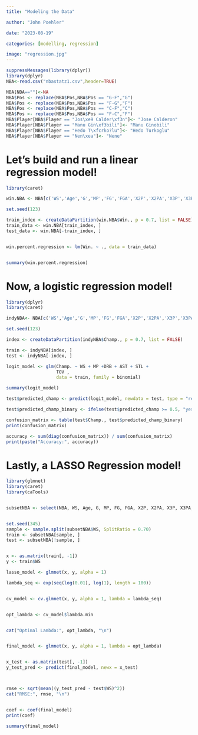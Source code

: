 ```yaml
---
title: "Modeling the Data"

author: "John Poehler"

date: "2023-08-19"

categories: [modelling, regression]

image: "regression.jpg"
---
```


```r
suppressMessages(library(dplyr))
library(dplyr)
NBA<-read.csv("nbastatz1.csv",header=TRUE)

NBA[NBA==""]<-NA
NBA$Pos <- replace(NBA$Pos,NBA$Pos == "G-F","G")
NBA$Pos <- replace(NBA$Pos,NBA$Pos == "F-G","F")
NBA$Pos <- replace(NBA$Pos,NBA$Pos == "C-F","C")
NBA$Pos <- replace(NBA$Pos,NBA$Pos == "F-C","F")
NBA$Player[NBA$Player == "Jos\xe9 Calder\xf3n"]<- "Jose Calderon"
NBA$Player[NBA$Player == "Manu Gin\xf3bili"]<- "Manu Ginobili"
NBA$Player[NBA$Player == "Hedo T\xfcrko?lu"]<- "Hedo Turkoglu"
NBA$Player[NBA$Player == "Nen\xea"]<- "Nene"
```

# Let's build and run a linear regression model!

```r
library(caret)

win.NBA <- NBA[c('WS','Age','G','MP','FG','FGA','X2P','X2PA','X3P','X3PA','FT','FTA','ORB','DRB','TRB','AST','STL','BLK','TOV','PF','PTS','FG.','X2P.','FT.','TS.','eFG.','Win.')]

set.seed(123)

train_index <- createDataPartition(win.NBA$Win., p = 0.7, list = FALSE)
train_data <- win.NBA[train_index, ]
test_data <- win.NBA[-train_index, ]


win.percent.regression <- lm(Win. ~ ., data = train_data)


summary(win.percent.regression)
```

# Now, a logistic regression model!

```r
library(dplyr)
library(caret)

indyNBA<- NBA[c('WS','Age','G','MP','FG','FGA','X2P','X2PA','X3P','X3PA','FT','FTA','ORB','DRB','TRB','AST','STL','BLK','TOV','PF','PTS','FG.','X2P.','X3P.','FT.','TS.','eFG.','Champ.')]

set.seed(123)

index <- createDataPartition(indyNBA$Champ., p = 0.7, list = FALSE)

train <- indyNBA[index, ]
test <- indyNBA[-index, ]

logit_model <- glm(Champ. ~ WS + MP +DRB + AST + STL +
                   TOV ,
                   data = train, family = binomial)

summary(logit_model)

test$predicted_champ <- predict(logit_model, newdata = test, type = "response")

test$predicted_champ_binary <- ifelse(test$predicted_champ >= 0.5, "yes", "no")

confusion_matrix <- table(test$Champ., test$predicted_champ_binary)
print(confusion_matrix)

accuracy <- sum(diag(confusion_matrix)) / sum(confusion_matrix)
print(paste("Accuracy:", accuracy))


```

# **Lastly, a LASSO Regression model!**

```r


library(glmnet)
library(caret)
library(caTools)


subsetNBA <- select(NBA, WS, Age, G, MP, FG, FGA, X2P, X2PA, X3P, X3PA, FT, FTA, ORB, DRB, TRB, AST, STL, BLK, TOV, PF, PTS, `FG.`, `X2P.`, `FT.`, `TS.`, `eFG.`)


set.seed(345)  
sample <- sample.split(subsetNBA$WS, SplitRatio = 0.70)
train <- subsetNBA[sample, ]
test <- subsetNBA[!sample, ]


x <- as.matrix(train[, -1])  
y <- train$WS

lasso_model <- glmnet(x, y, alpha = 1)  

lambda_seq <- exp(seq(log(0.01), log(1), length = 100))  


cv_model <- cv.glmnet(x, y, alpha = 1, lambda = lambda_seq)


opt_lambda <- cv_model$lambda.min


cat("Optimal Lambda:", opt_lambda, "\n")


final_model <- glmnet(x, y, alpha = 1, lambda = opt_lambda)


x_test <- as.matrix(test[, -1])  
y_test_pred <- predict(final_model, newx = x_test)



rmse <- sqrt(mean((y_test_pred - test$WS)^2))
cat("RMSE:", rmse, "\n")


coef <- coef(final_model)
print(coef)

summary(final_model)
```

